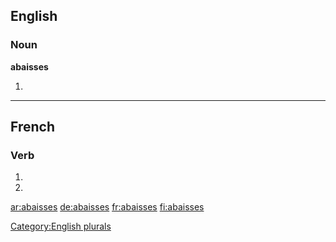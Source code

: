 {{also|abaissés}}
==English==

===Noun===
'''abaisses'''

# {{plural of|[[abaisse]]}}

[[Category:English plurals]]

----

==French==

===Verb===
{{fr-verb-form}}

# {{form of|[[second-person|Second-person]] [[singular]] [[present indicative]]|[[abaisser#French|abaisser]]|lang=French}}
# {{form of|Second-person singular [[present subjunctive]]|abaisser#French|abaisser|lang=French}}

[[ar:abaisses]]
[[de:abaisses]]
[[fr:abaisses]]
[[fi:abaisses]]